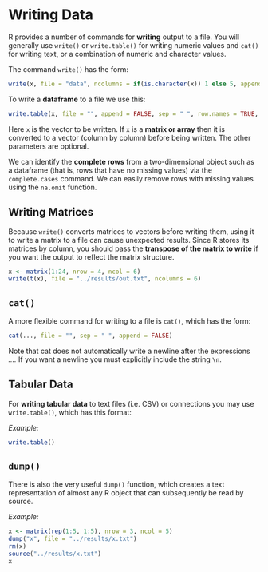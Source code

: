 # Writing Data

R provides a number of commands for **writing** output to a file. You will generally use `write()` or `write.table()` for writing numeric values and `cat()` for writing text, or a combination of numeric and character values.

The command `write()` has the form:

``` r
write(x, file = "data", ncolumns = if(is.character(x)) 1 else 5, append = FALSE)
```

To write a **dataframe** to a file we use this:

``` r
write.table(x, file = "", append = FALSE, sep = " ", row.names = TRUE, col.names = TRUE)
```

Here `x` is the vector to be written. If `x` is a **matrix or array** then it is converted to a vector (column by column) before being written. The other parameters are optional.

We can identify the **complete rows** from a two-dimensional object such as a dataframe (that is, rows that have no missing values) via the `complete.cases` command. We can easily remove rows with missing values using the `na.omit` function.

## Writing Matrices

Because `write()` converts matrices to vectors before writing them, using it to write a matrix to a file can cause unexpected results. Since R stores its matrices by column, you should pass the **transpose of the matrix to write** if you want the output to reflect the matrix structure.

``` r
x <- matrix(1:24, nrow = 4, ncol = 6)
write(t(x), file = "../results/out.txt", ncolumns = 6)
```

## `cat()`

A more flexible command for writing to a file is `cat()`, which has the form:

``` r
cat(..., file = "", sep = " ", append = FALSE)
```

Note that cat does not automatically write a newline after the expressions *....* If you want a newline you must explicitly include the string `\n`.

## Tabular Data

For **writing tabular data** to text files (i.e. CSV) or connections you may use `write.table()`, which has this format:

*Example:*

``` r
write.table()
```

## `dump()`

There is also the very useful `dump()` function, which creates a text representation of almost any R object that can subsequently be read by source.

*Example:*

``` r
x <- matrix(rep(1:5, 1:5), nrow = 3, ncol = 5)
dump("x", file = "../results/x.txt")
rm(x)
source("../results/x.txt")
x
```

